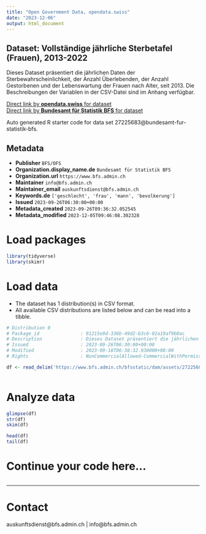 ```yaml
---
title: "Open Government Data, opendata.swiss"
date: "2023-12-06"
output: html_document
---
```


## Dataset: Vollständige jährliche Sterbetafel (Frauen), 2013-2022

Dieses Dataset präsentiert die jährlichen Daten der Sterbewahrscheinlichkeit, der Anzahl Überlebenden, der Anzahl Gestorbenen und der Lebenswartung der Frauen nach Alter, seit 2013. Die Beschreibungen der Variablen in der CSV-Datei sind im Anhang verfügbar.

[Direct link by **opendata.swiss** for dataset](https://opendata.swiss/de/dataset/vollstandige-jahrliche-sterbetafel-frauen-2013-2022)<br>
[Direct link by **Bundesamt für Statistik BFS** for dataset](https://www.bfs.admin.ch/asset/de/ts-x-01.04.02.02.05)

Auto generated R starter code for data set 27225683@bundesamt-fur-statistik-bfs.

## Metadata

- **Publisher** `BFS/OFS`
- **Organization.display_name.de** `Bundesamt für Statistik BFS`
- **Organization.url** `https://www.bfs.admin.ch`
- **Maintainer** `info@bfs.admin.ch`
- **Maintainer_email** `auskunftsdienst@bfs.admin.ch`
- **Keywords.de** `['geschlecht', 'frau', 'mann', 'bevolkerung']`
- **Issued** `2023-09-26T06:30:00+00:00`
- **Metadata_created** `2023-09-26T09:36:32.052545`
- **Metadata_modified** `2023-12-05T09:46:08.302328`


# Load packages

```r

library(tidyverse)
library(skimr)

```

# Load data

-   The dataset has 1 distribution(s) in CSV format.
-   All available CSV distributions are listed below and can be read into a tibble.

```r

# Distribution 0
# Package_id               : 91215e9d-336b-49d2-b3c6-92a19af9b0ac
# Description              : Dieses Dataset präsentiert die jährlichen Daten der Sterbewahrscheinlichkeit, der Anzahl Überlebenden, der Anzahl Gestorbenen und der Lebenswartung der Frauen nach Alter, seit 2013. Die Beschreibungen der Variablen in der CSV-Datei sind im Anhang verfügbar.
# Issued                   : 2023-09-26T06:30:00+00:00
# Modified                 : 2023-09-18T06:38:32.930000+00:00
# Rights                   : NonCommercialAllowed-CommercialWithPermission-ReferenceRequired

df <- read_delim('https://www.bfs.admin.ch/bfsstatic/dam/assets/27225686/master')



```

# Analyze data

```r

glimpse(df)
str(df)
skim(df)

head(df)
tail(df)

```

# Continue your code here...

```r

```

------------------------------------------------------------------------

# Contact

auskunftsdienst@bfs.admin.ch | info@bfs.admin.ch
